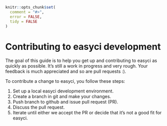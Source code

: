 <!--
%\VignetteEngine{knitr::knitr}
%\VignetteIndexEntry{Contributing to easyci development}
-->

```r
knitr::opts_chunk$set(
  comment = "#>",
  error = FALSE,
  tidy = FALSE
)
```

# Contributing to easyci development

The goal of this guide is to help you get up and contributing to easyci 
as quickly as possible. It's still a work in progress and very rough. 
Your feedback is much appreciated and so are pull requests :).

To contribute a change to easyci, you follow these steps:

1. Set up a local easyci development environment.
1. Create a branch in git and make your changes.
1. Push branch to github and issue pull request (PR).
1. Discuss the pull request.
1. Iterate until either we accept the PR or decide that it's not
   a good fit for easyci.
